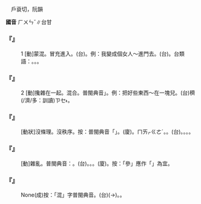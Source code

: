 
=={{ruby|混|ㄏㄨㄣˇ}}==

　戶袞切，阮韻

'''國音''' <rt>ㄏㄨㄣˇ</rt>∥台甘

    

==='''『{{ruby|混|ㄏㄨㄣˇ}}』'''===
:1  [動]蒙混。冒充進入。(台){{ruby|濫|ㄌㆰ˫}}。例：我變成個女人～進門去。(台){{ruby|我|ㆣㄨㄚˋ}}{{ruby|假|ㄍㆤˋ}}{{ruby|做|ㄗㄨㆤ˪}}{{ruby|/|ㄗㄜ˪}}{{ruby|一|ㄐㄧㆵ ͘}}{{ruby|個|ㆤˊ}}{{ruby|查|ㄗㄚ}}{{ruby|某|ㆠㆦˋ}}{{ruby|人|ㄌㄤˊ}}{{ruby|款|ㄎㄨㄢˋ}}{{ruby|藏|ㄘㄤ˪}}{{ruby|入|ㆢㄧㆴ ͘}}{{ruby|/|ㄌㄧㆴ ͘}}{{ruby|門|ㄇㆭˊ}}{{ruby|內|ㄌㄞ˫}}{{ruby|去|ㄎㄧ˪}}。台類語：{{ruby|塞|ㄙㄨㆤㆷ}}{{ruby|/|ㄙㆤㆷ}}{{ruby|縫|ㄆㄤ˫}}{{ruby|入|ㆢㄧㆴ ͘}}{{ruby|/|ㄌㄧㆴ}}{{ruby|去|ㄎㄧ˪}}。{{ruby|微|ㆠㄧ}}{{ruby|入|ㆢㄧㆴ ͘}}{{ruby|/|ㄌㄧㆴ}}{{ruby|去|ㄎㄧ˪}}。{{ruby|鑽|ㄗㆭ˪}}{{ruby|入|ㆢㄧㆴ ͘}}{{ruby|/|ㄌㄧㆴ}}{{ruby|去|ㄎㄧ˪}}。
    

==='''『{{ruby|混|ㄏㄨㄣˇ}}』'''===
:2  [動]攙雜在一起。混合。普閩典音{{ruby|「|ㄏㄨㄣˋ}}」。例：把好些東西～在一塊兒。(台){{ruby|將|ㄐㄧㆲ}}{{ruby|真|ㄐㄧㄣ}}穧(/濟/多：訓讀)<rt>ㄗㆤ˫</rt>{{ruby|/|ㄗㄨㆤ˫}}{{ruby|物|ㄇㆭㆷ ͘}}{{ruby|/|ㄇㄧㆷ ͘}}{{ruby|濫|ㄌㆰ˫}}{{ruby|濫|ㄌㆰ˫}}{{ruby|參|ㄘㆰ}}{{ruby|參|ㄘㆰ}}{{ruby|做|ㄗㄨㆤ˪}}{{ruby|/|ㄗㄜ˪}}{{ruby|一|ㄐㄧㆵ ͘}}{{ruby|堆|ㄉㄨㄧ}}。
    

==='''『{{ruby|混|ㄏㄨㄣˇ}}{{ruby|亂|ㄌㄨㄢˋ}}』'''===
: [動狀]沒條理。沒秩序。按：普閩典音「{{ruby|混|ㄏㄨㄣˋ}}{{ruby|亂|ㄌㄨㄢˋ}}」。(廈){{ruby|花|ㄏㄨㆤ}}{{ruby|漉|ㄌㆦㆶ}}{{ruby|漉|ㄌㆦㆶ}}。{{ruby|花|ㄏㄨㆤ}}<rt>ㄇㄞㆷ</rt><rt>ㄍㄜˊ</rt>{{ruby|<mark>&#xf8e60;</mark>|ㄍㄜˊ}}。{{ruby|花|ㄏㄨㆤ}}{{ruby|里|ㄌㄧˋ}}{{ruby|羅|ㄌㄜˊ}}。(台){{ruby|混|ㄏㄨㄣˋ}}{{ruby|→|ㄏㄨㄣ˫}}{{ruby|亂|ㄌㄨㄢ˫}}。{{ruby|亂|ㄌㄨㄢ˫}}{{ruby|抄|ㄘㄠ}}{{ruby|抄|ㄘㄠ}}。{{ruby|插|ㄘㄚㆴ}}{{ruby|雜|ㄗㄚㆴ ͘}}。{{ruby|混|ㄏㄨㄣ˫}}{{ruby|雜|ㄗㄚㆴ ͘}}。
    

==='''『{{ruby|混|ㄏㄨㄣˇ}}{{ruby|淆|ㄧㄠˊ}}』'''===
: [動]雜亂。普閩典音：{{ruby|混|ㄏㄨㄣˋ}}{{ruby|淆|ㄒㄧㄠˊ}}。(台){{ruby|混|ㄏㄨㄣ˫}}{{ruby|雜|ㄗㄚㆴ ͘}}。{{ruby|使|ㄙㄨˋ}}{{ruby|混|ㄏㄨㄣ˫}}{{ruby|雜|ㄗㄚㆴ ͘}}。{{ruby|雜|ㄗㄚㆴ ͘}}{{ruby|濫|ㄌㆰ˫}}{{ruby|摻|ㄘㆰ}}。(廈){{ruby|參|ㄙㆩ}}{{ruby|濫|ㄌㆰ˫}}{{ruby|攙|ㄘㆰ}}。按：「參」應作「{{ruby|相|ㄙㆩ}}」為宜。
    

==='''『{{ruby|魚|ㄩˊ}}{{ruby|目|ㄇㄨˋ}}{{ruby|混|ㄏㄨㄣˇ}}{{ruby|珠|ㄓㄨ}}』'''===
: None(成)按：「混」字普閩典音{{ruby|：|ㄏㄨㄣˋ}}。(台){{ruby|魚|ㄏㄧˊ}}{{ruby|/|ㄏㄨˊ}}{{ruby|丌|ㆤ}}{{ruby|目|ㆠㄚㆶ ͘}}{{ruby|珠|ㄗㄨ}}(→{{ruby|睭|ㄐㄧㄨ}}){{ruby|假|ㄍㆤ˪}}{{ruby|做|ㄗㄨㆤ˪}}{{ruby|/|ㄗㄜ˪}}{{ruby|珍|ㄐㄧㄣ}}{{ruby|珠|ㄗㄨ}}。{{ruby|假|ㄍㆤˋ}}{{ruby|貨|ㄏㆤ˪}}{{ruby|/|ㄏㄨㆤ˪}}{{ruby|冒|ㆠㆦ˫}}{{ruby|充|ㄑㄧㆲ}}{{ruby|真|ㄐㄧㄣ}}{{ruby|貨|ㄏㆤ˪}}{{ruby|/|ㄏㄨㆤ˪}}。
    
